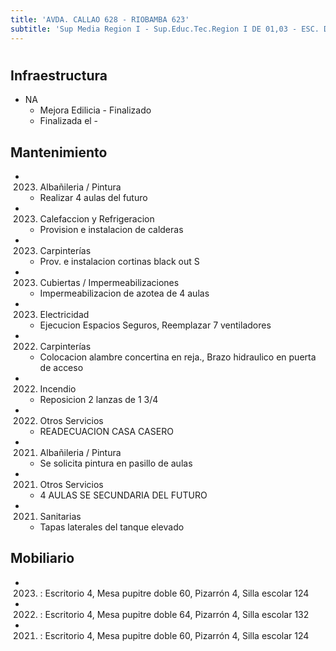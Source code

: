```yaml
---
title: 'AVDA. CALLAO 628 - RIOBAMBA 623'
subtitle: 'Sup Media Region I - Sup.Educ.Tec.Region I DE 01,03 - ESC. DE COM. Nº 02 DR. ANTONIO BERMEJO'
---
```


#
## Infraestructura

* NA 
    + Mejora Edilicia - Finalizado 
    + Finalizada el - 






## Mantenimiento

*  (2023) Albañileria / Pintura 
    + Realizar 4 aulas del futuro

*  (2023) Calefaccion y Refrigeracion 
    + Provision e instalacion de calderas

*  (2023) Carpinterías 
    + Prov. e instalacion cortinas black out S

*  (2023) Cubiertas / Impermeabilizaciones 
    + Impermeabilizacion de azotea de 4 aulas

*  (2023) Electricidad 
    + Ejecucion Espacios Seguros, Reemplazar 7 ventiladores

*  (2022) Carpinterías 
    + Colocacion  alambre concertina en reja., Brazo hidraulico en puerta de acceso

*  (2022) Incendio 
    + Reposicion 2 lanzas de 1 3/4

*  (2022) Otros Servicios 
    + READECUACION CASA CASERO

*  (2021) Albañileria / Pintura 
    + Se solicita pintura en pasillo de aulas

*  (2021) Otros Servicios 
    + 4 AULAS SE SECUNDARIA DEL FUTURO

*  (2021) Sanitarias 
    + Tapas laterales del tanque elevado





## Mobiliario

*  (2023) : Escritorio 4, Mesa pupitre doble 60, Pizarrón 4, Silla escolar 124 

*  (2022) : Escritorio 4, Mesa pupitre doble 64, Pizarrón 4, Silla escolar 132 

*  (2021) : Escritorio 4, Mesa pupitre doble 60, Pizarrón 4, Silla escolar 124 



